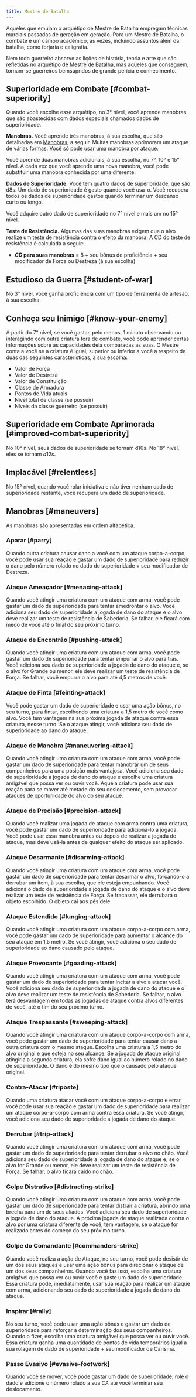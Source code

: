 ```yaml
---
title: Mestre de Batalha
---
```


Aqueles que emulam o arquétipo de Mestre de Batalha empregam técnicas marciais passadas de geração em geração. Para um Mestre de Batalha, o combate é um campo acadêmico, as vezes, incluindo assuntos além da batalha, como forjaria e caligrafia.

Nem todo guerreiro absorve as lições de história, teoria e arte que são refletidas no arquétipo de Mestre de Batalha, mas aqueles que conseguem, tornam-se guerreiros bemsupridos de grande perícia e conhecimento.

## Superioridade em Combate [#combat-superiority]

Quando você escolhe esse arquétipo, no 3° nível, você aprende manobras que são abastecidas com dados especiais chamados dados de superioridade.

**Manobras.** Você aprende três manobras, à sua escolha, que são detalhadas em [Manobras](#maneuvers), a seguir. Muitas manobras aprimoram um ataque de várias formas. Você só pode usar uma manobra por ataque.

Você aprende duas manobras adicionais, à sua escolha, no 7°, 10° e 15° nível. A cada vez que você aprende uma nova manobra, você pode substituir uma manobra conhecida por uma diferente.

**Dados de Superioridade.** Você tem quatro dados de superioridade, que são d8s. Um dado de superioridade é gasto quando você usa-o. Você recupera todos os dados de superioridade gastos quando terminar um descanso curto ou longo.

Você adquire outro dado de superioridade no 7° nível e mais um no 15° nível.

**Teste de Resistência.** Algumas das suas manobras exigem que o alvo realize um teste de resistência contra o efeito da manobra. A CD do teste de resistência é calculada a seguir:

- **$CD$ para suas manobras** $=$ 8 $+$ seu bônus de proficiência $+$ seu modificador de Forca ou Destreza (à sua escolha)

## Estudioso da Guerra [#student-of-war]

No 3° nível, você ganha proficiência com um tipo de ferramenta de artesão, à sua escolha.

## Conheça seu Inimigo [#know-your-enemy]

A partir do 7° nível, se você gastar, pelo menos, 1 minuto observando ou interagindo com outra criatura fora de combate, você pode aprender certas informações sobre as capacidades dela comparadas as suas. O Mestre conta a você se a criatura é igual, superior ou inferior a você a respeito de duas das seguintes características, à sua escolha:

- Valor de Força
- Valor de Destreza
- Valor de Constituição
- Classe de Armadura
- Pontos de Vida atuais
- Nível total de classe (se possuir)
- Níveis da classe guerreiro (se possuir)

## Superioridade em Combate Aprimorada [#improved-combat-superiority]

No 10° nível, seus dados de superioridade se tornam d10s. No 18° nível, eles se tornam $d12s$.

## Implacável [#relentless]

No 15° nível, quando você rolar iniciativa e não tiver nenhum dado de superioridade restante, você recupera um dado de superioridade.

## Manobras [#maneuvers]

As manobras são apresentadas em ordem alfabética.

### Aparar [#parry]

Quando outra criatura causar dano a você com um ataque corpo-a-corpo, você pode usar sua reação e gastar um dado de superioridade para reduzir o dano pelo número rolado no dado de superioridade $+$ seu modificador de Destreza.

### Ataque Ameaçador [#menacing-attack]

Quando você atingir uma criatura com um ataque com arma, você pode gastar um dado de superioridade para tentar amedrontar o alvo. Você adiciona seu dado de superioridade a jogada de dano do ataque e o alvo deve realizar um teste de resistência de Sabedoria. Se falhar, ele ficará com medo de você até o final do seu próximo turno.

### Ataque de Encontrão [#pushing-attack]

Quando você atingir uma criatura com um ataque com arma, você pode gastar um dado de superioridade para tentar empurrar o alvo para trás. Você adiciona seu dado de superioridade a jogada de dano do ataque e, se o alvo for Grande ou menor, ele deve realizar um teste de resistência de Força. Se falhar, você empurra o alvo para até 4,5 metros de você.

### Ataque de Finta [#feinting-attack]

Você pode gastar um dado de superioridade e usar uma ação bônus, no seu turno, para fintar, escolhendo uma criatura a 1,5 metro de você como alvo. Você tem vantagem na sua próxima jogada de ataque contra essa criatura, nesse turno. Se o ataque atingir, você adiciona seu dado de superioridade ao dano do ataque.

### Ataque de Manobra [#maneuvering-attack]

Quando você atingir uma criatura com um ataque com arma, você pode gastar um dado de superioridade para tentar manobrar um de seus companheiros para uma posição mais vantajosa. Você adiciona seu dado de superioridade a jogada de dano do ataque e escolhe uma criatura amigável que possa ver ou ouvir você. Aquela criatura pode usar sua reação para se mover até metade do seu deslocamento, sem provocar ataques de oportunidade do alvo do seu ataque.

### Ataque de Precisão [#precision-attack]

Quando você realizar uma jogada de ataque com arma contra uma criatura, você pode gastar um dado de superioridade para adicioná-lo a jogada. Você pode usar essa manobra antes ou depois de realizar a jogada de ataque, mas deve usá-la antes de qualquer efeito do ataque ser aplicado.

### Ataque Desarmante [#disarming-attack]

Quando você atingir uma criatura com um ataque com arma, você pode gastar um dado de superioridade para tentar desarmar o alvo, forçando-o a derrubar um item, à sua escolha, que ele esteja empunhando. Você adiciona o dado de superioridade a jogada de dano do ataque e o alvo deve realizar um teste de resistência de Força. Se fracassar, ele derrubará o objeto escolhido. O objeto cai aos pés dele.

### Ataque Estendido [#lunging-attack]

Quando você atingir uma criatura com um ataque corpo-a-corpo com arma, você pode gastar um dado de superioridade para aumentar o alcance do seu ataque em 1,5 metro. Se você atingir, você adiciona o seu dado de superioridade ao dano causado pelo ataque.

### Ataque Provocante [#goading-attack]

Quando você atingir uma criatura com um ataque com arma, você pode gastar um dado de superioridade para tentar incitar a alvo a atacar você. Você adiciona seu dado de superioridade a jogada de dano do ataque e o alvo deve realizar um teste de resistência de Sabedoria. Se falhar, o alvo terá desvantagem em todas as jogadas de ataque contra alvos diferentes de você, até o fim do seu próximo turno.

### Ataque Trespassante [#sweeping-attack]

Quando você atingir uma criatura com um ataque corpo-a-corpo com arma, você pode gastar um dado de superioridade para tentar causar dano a outra criatura com o mesmo ataque. Escolha uma criatura a 1,5 metro do alvo original e que esteja no seu alcance. Se a jogada de ataque original atingiria a segunda criatura, ela sofre dano igual ao número rolado no dado de superioridade. O dano é do mesmo tipo que o causado pelo ataque original.

### Contra-Atacar [#riposte]

Quando uma criatura atacar você com um ataque corpo-a-corpo e errar, você pode usar sua reação e gastar um dado de superioridade para realizar um ataque corpo-a-corpo com arma contra essa criatura. Se você atingir, você adiciona seu dado de superioridade a jogada de dano do ataque.

### Derrubar [#trip-attack]

Quando você atingir uma criatura com um ataque com arma, você pode gastar um dado de superioridade para tentar derrubar o alvo no chão. Você adiciona seu dado de superioridade a jogada de dano do ataque e, se o alvo for Grande ou menor, ele deve realizar um teste de resistência de Força. Se falhar, o alvo ficará caído no chão.

### Golpe Distrativo [#distracting-strike]

Quando você atingir uma criatura com um ataque com arma, você pode gastar um dado de superioridade para tentar distrair a criatura, abrindo uma brecha para um de seus aliados. Você adiciona seu dado de superioridade a jogada de dano do ataque. A próxima jogada de ataque realizada contra o alvo por uma criatura diferente de você, tem vantagem, se o ataque for realizado antes do começo do seu próximo turno.

### Golpe do Comandante [#commanders-strike]

Quando você realiza a ação de Ataque, no seu turno, você pode desistir de um dos seus ataques e usar uma ação bônus para direcionar o ataque de um dos seus companheiros. Quando você faz isso, escolha uma criatura amigável que possa ver ou ouvir você e gaste um dado de superioridade. Essa criatura pode, imediatamente, usar sua reação para realizar um ataque com arma, adicionando seu dado de superioridade a jogada de dano do ataque.

### Inspirar [#rally]

No seu turno, você pode usar uma ação bônus e gastar um dado de superioridade para reforçar a determinação dos seus companheiros. Quando o fizer, escolha uma criatura amigável que possa ver ou ouvir você. Essa criatura ganha uma quantidade de pontos de vida temporários igual a sua rolagem de dado de superioridade $+$ seu modificador de Carisma.

### Passo Evasivo [#evasive-footwork]

Quando você se mover, você pode gastar um dado de superioridade, role o dado e adicione o número rolado a sua $CA$ até você terminar seu deslocamento.
